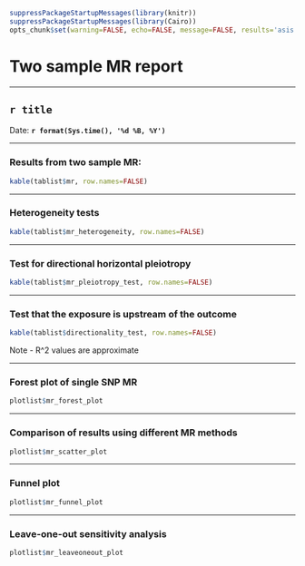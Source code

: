 ```r

suppressPackageStartupMessages(library(knitr))
suppressPackageStartupMessages(library(Cairo))
opts_chunk$set(warning=FALSE, echo=FALSE, message=FALSE, results='asis', fig.width=6, fig.height=6, dev="png", fig.path=paste0('figure/', sanitise_string(title)))

```

# Two sample MR report

---

## `r title`

Date: **`r format(Sys.time(), '%d %B, %Y')`**

---

### Results from two sample MR:

```r

kable(tablist$mr, row.names=FALSE)

```

---

### Heterogeneity tests

```r

kable(tablist$mr_heterogeneity, row.names=FALSE)

```

--- 

### Test for directional horizontal pleiotropy

```r

kable(tablist$mr_pleiotropy_test, row.names=FALSE)

```

--- 

### Test that the exposure is upstream of the outcome

```r

kable(tablist$directionality_test, row.names=FALSE)

```

Note - R^2 values are approximate

---

### Forest plot of single SNP MR

```r

plotlist$mr_forest_plot

```

---

### Comparison of results using different MR methods

```r

plotlist$mr_scatter_plot

```

---

### Funnel plot

```r

plotlist$mr_funnel_plot

```

---

### Leave-one-out sensitivity analysis

```r

plotlist$mr_leaveoneout_plot

```
